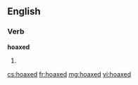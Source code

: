 ==English==

===Verb===
'''hoaxed'''

# {{past of|[[hoax]]}}

[[cs:hoaxed]]
[[fr:hoaxed]]
[[mg:hoaxed]]
[[vi:hoaxed]]